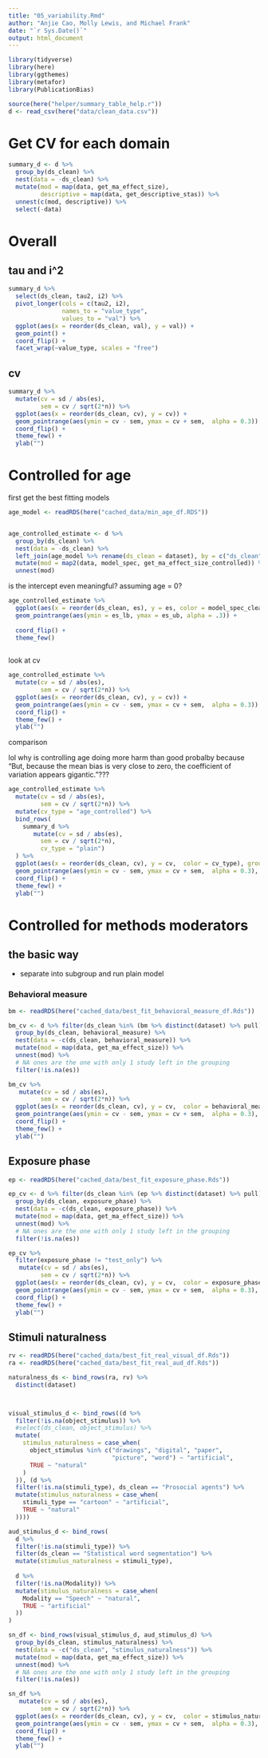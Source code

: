 ```yaml
---
title: "05_variability.Rmd"
author: "Anjie Cao, Molly Lewis, and Michael Frank"
date: "`r Sys.Date()`"
output: html_document
---
```


```r
library(tidyverse)
library(here)
library(ggthemes)
library(metafor)
library(PublicationBias)

source(here("helper/summary_table_help.r"))
d <- read_csv(here("data/clean_data.csv"))
```

# Get CV for each domain 

```r
summary_d <- d %>% 
  group_by(ds_clean) %>% 
  nest(data = -ds_clean) %>% 
  mutate(mod = map(data, get_ma_effect_size), 
         descriptive = map(data, get_descriptive_stas)) %>% 
  unnest(c(mod, descriptive)) %>% 
  select(-data)
```

# Overall 

## tau and i^2

```r
summary_d %>% 
  select(ds_clean, tau2, i2) %>% 
  pivot_longer(cols = c(tau2, i2), 
               names_to = "value_type", 
               values_to = "val") %>% 
  ggplot(aes(x = reorder(ds_clean, val), y = val)) + 
  geom_point() + 
  coord_flip() + 
  facet_wrap(~value_type, scales = "free")
```


## cv 

```r
summary_d %>% 
  mutate(cv = sd / abs(es), 
         sem = cv / sqrt(2*n)) %>% 
  ggplot(aes(x = reorder(ds_clean, cv), y = cv)) + 
  geom_pointrange(aes(ymin = cv - sem, ymax = cv + sem,  alpha = 0.3)) +
  coord_flip() + 
  theme_few() + 
  ylab("")
```

# Controlled for age 

first get the best fitting models 

```r
age_model <- readRDS(here("cached_data/min_age_df.RDS"))


age_controlled_estimate <- d %>% 
  group_by(ds_clean) %>% 
  nest(data = -ds_clean) %>% 
  left_join(age_model %>% rename(ds_clean = dataset), by = c("ds_clean")) %>% 
  mutate(mod = map2(data, model_spec, get_ma_effect_size_controlled)) %>% 
  unnest(mod)

```


is the intercept even meaningful? assuming age = 0?

```r
age_controlled_estimate %>% 
  ggplot(aes(x = reorder(ds_clean, es), y = es, color = model_spec_clean)) + 
  geom_pointrange(aes(ymin = es_lb, ymax = es_ub, alpha = .3)) + 
  
  coord_flip() + 
  theme_few()
 
```

look at cv
 
```r
age_controlled_estimate %>% 
  mutate(cv = sd / abs(es), 
         sem = cv / sqrt(2*n)) %>% 
  ggplot(aes(x = reorder(ds_clean, cv), y = cv)) + 
  geom_pointrange(aes(ymin = cv - sem, ymax = cv + sem,  alpha = 0.3)) +
  coord_flip() + 
  theme_few() + 
  ylab("")
```


comparison 

lol why is controlling age doing more harm than good 
probalby because "But, because the mean bias is very close to zero, the coefficient of variation appears gigantic."???

```r
age_controlled_estimate %>% 
  mutate(cv = sd / abs(es), 
         sem = cv / sqrt(2*n)) %>% 
  mutate(cv_type = "age_controlled") %>% 
  bind_rows(
    summary_d %>% 
       mutate(cv = sd / abs(es), 
         sem = cv / sqrt(2*n), 
         cv_type = "plain") 
  ) %>% 
  ggplot(aes(x = reorder(ds_clean, cv), y = cv,  color = cv_type), group = cv_type) + 
  geom_pointrange(aes(ymin = cv - sem, ymax = cv + sem,  alpha = 0.3), position = position_dodge(width = .3)) +
  coord_flip() + 
  theme_few() + 
  ylab("")
```

# Controlled for methods moderators 

## the basic way 

- separate into subgroup and run plain model 

### Behavioral measure 

```r
bm <- readRDS(here("cached_data/best_fit_behavioral_measure_df.Rds"))

bm_cv <- d %>% filter(ds_clean %in% (bm %>% distinct(dataset) %>% pull)) %>% 
  group_by(ds_clean, behavioral_measure) %>% 
  nest(data = -c(ds_clean, behavioral_measure)) %>% 
  mutate(mod = map(data, get_ma_effect_size)) %>% 
  unnest(mod) %>% 
  # NA ones are the one with only 1 study left in the grouping
  filter(!is.na(es))

```

```r
bm_cv %>% 
   mutate(cv = sd / abs(es), 
         sem = cv / sqrt(2*n)) %>% 
  ggplot(aes(x = reorder(ds_clean, cv), y = cv,  color = behavioral_measure), group = behavioral_measure) + 
  geom_pointrange(aes(ymin = cv - sem, ymax = cv + sem,  alpha = 0.3), position = position_dodge(width = .3)) +
  coord_flip() + 
  theme_few() + 
  ylab("")
```

## Exposure phase 

```r
ep <- readRDS(here("cached_data/best_fit_exposure_phase.Rds"))

ep_cv <- d %>% filter(ds_clean %in% (ep %>% distinct(dataset) %>% pull)) %>% 
  group_by(ds_clean, exposure_phase) %>% 
  nest(data = -c(ds_clean, exposure_phase)) %>% 
  mutate(mod = map(data, get_ma_effect_size)) %>% 
  unnest(mod) %>% 
  # NA ones are the one with only 1 study left in the grouping
  filter(!is.na(es))
```


```r
ep_cv %>% 
  filter(exposure_phase != "test_only") %>% 
   mutate(cv = sd / abs(es), 
         sem = cv / sqrt(2*n)) %>% 
  ggplot(aes(x = reorder(ds_clean, cv), y = cv,  color = exposure_phase), group = exposure_phase) + 
  geom_pointrange(aes(ymin = cv - sem, ymax = cv + sem,  alpha = 0.3), position = position_dodge(width = .3)) +
  coord_flip() + 
  theme_few() + 
  ylab("")
```



## Stimuli naturalness 
```r
rv <- readRDS(here("cached_data/best_fit_real_visual_df.Rds"))
ra <- readRDS(here("cached_data/best_fit_real_aud_df.Rds"))

naturalness_ds <- bind_rows(ra, rv) %>% 
  distinct(dataset)



visual_stimulus_d <- bind_rows((d %>% 
  filter(!is.na(object_stimulus)) %>% 
  #select(ds_clean, object_stimulus) %>% 
  mutate(
    stimulus_naturalness = case_when(
      object_stimulus %in% c("drawings", "digital", "paper",
                             "picture", "word") ~ "artificial", 
      TRUE ~ "natural"
    )
  )), (d %>% 
  filter(!is.na(stimuli_type), ds_clean == "Prosocial agents") %>% 
  mutate(stimulus_naturalness = case_when(
    stimuli_type == "cartoon" ~ "artificial",
    TRUE ~ "natural"
  ))))

aud_stimulus_d <- bind_rows(
  d %>% 
  filter(!is.na(stimuli_type)) %>% 
  filter(ds_clean == "Statistical word segmentation") %>% 
  mutate(stimulus_naturalness = stimuli_type), 
  
  d %>% 
  filter(!is.na(Modality)) %>% 
  mutate(stimulus_naturalness = case_when(
    Modality == "Speech" ~ "natural", 
    TRUE ~ "artificial"
  ))
)

sn_df <- bind_rows(visual_stimulus_d, aud_stimulus_d) %>% 
  group_by(ds_clean, stimulus_naturalness) %>% 
  nest(data = -c("ds_clean", "stimulus_naturalness")) %>% 
  mutate(mod = map(data, get_ma_effect_size)) %>% 
  unnest(mod) %>% 
  # NA ones are the one with only 1 study left in the grouping
  filter(!is.na(es))

```

```r
sn_df %>% 
   mutate(cv = sd / abs(es), 
         sem = cv / sqrt(2*n)) %>% 
  ggplot(aes(x = reorder(ds_clean, cv), y = cv,  color = stimulus_naturalness), group = stimulus_naturalness) + 
  geom_pointrange(aes(ymin = cv - sem, ymax = cv + sem,  alpha = 0.3), position = position_dodge(width = .3)) +
  coord_flip() + 
  theme_few() + 
  ylab("")
```








